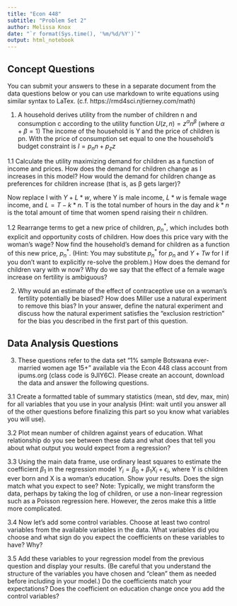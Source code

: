 ```yaml
---
title: "Econ 448"
subtitle: "Problem Set 2"
author: Melissa Knox
date: "`r format(Sys.time(), '%m/%d/%Y')`"
output: html_notebook  
---
```

## Concept Questions

You can submit your answers to these in a separate document from the data questions below or you can use markdown to write equations using similar syntax to LaTex.  (c.f. https://rmd4sci.njtierney.com/math)

1. A household derives utility from the number of children n and consumption c according to the utility function
$U(z,n)=z^α n^β$    (where $α+β=1$)
The income of the household is Y and the price of children is pn. With the price of consumption set equal to one the household’s budget constraint is
$I=p_n n+p_z z$

1.1 Calculate the utility maximizing demand for children as a function of income and      prices. How does the demand for children change as I increases in this model? How         would the demand for children change as preferences for children increase (that is,       as β gets larger)?

Now replace I with $Y+L*w$, where Y is male income, $L*w$ is female wage income, and $L=T-k*n$.  T is the total number of hours in the day and $k*n$ is the total amount of time that women spend raising their n children.  

  1.2 Rearrange terms to get a new price of children, $p_n^*$, which includes both explicit     and opportunity costs of children.  How does this price vary with the woman’s wage?
	  Now find the household’s demand for children as a function of this new price, $p_n^*$.     (Hint: You may substitute $p_n^*$ for $p_n$ and $Y+Tw$ for I if you don’t want to           explicitly re-solve the problem.)  How does the demand for children vary with w now?      Why do we say that the effect of a female wage increase on fertility is ambiguous?

2. Why would an estimate of the effect of contraceptive use on a woman's fertility potentially be biased?  How does Miller use a natural experiment to remove this bias?  In your answer, define the natural experiment and discuss how the natural experiment satisfies the "exclusion restriction" for the bias you described in the first part of this question. 

## Data Analysis Questions
3. These questions refer to the data set "1% sample Botswana ever-married women age 15+" available via the Econ 448 class account from ipums.org (class code is 9JIY6C).  Please create an account, download the data and answer the following questions.

3.1 Create a formatted table of summary statistics (mean, std dev, max, min) for all variables that you use in your analysis (Hint: wait until you answer all of the other questions before finalizing this part so you know what variables you will use).

3.2 Plot mean number of children against years of education. What relationship do you see between these data and what does that tell you about what output you would expect from a regression?

3.3 Using the main data frame, use ordinary least squares to estimate the coefficient $\beta_1$ in the regression model $Y_i=\beta_0+\beta_1X_i+\epsilon_i$, where Y is children ever born and X is a woman's education.  Show your results. Does the sign match what you expect to see? Note: Typically, we might transform the data, perhaps by taking the log of children, or use a non-linear regression such as a Poisson regression here.  However, the zeros make this a little more complicated.   

3.4 Now let's add some control variables.  Choose at least two control variables from the available variables in the data.  What variables did you choose and what sign do you expect the coefficients on these variables to have? Why? 

3.5 Add these variables to your regression model from the previous question and display your results.  (Be careful that you understand the structure of the variables you have chosen and "clean" them as needed before including in your model.) Do the coefficients match your expectations?  Does the coefficient on education change once you add the control variables?
